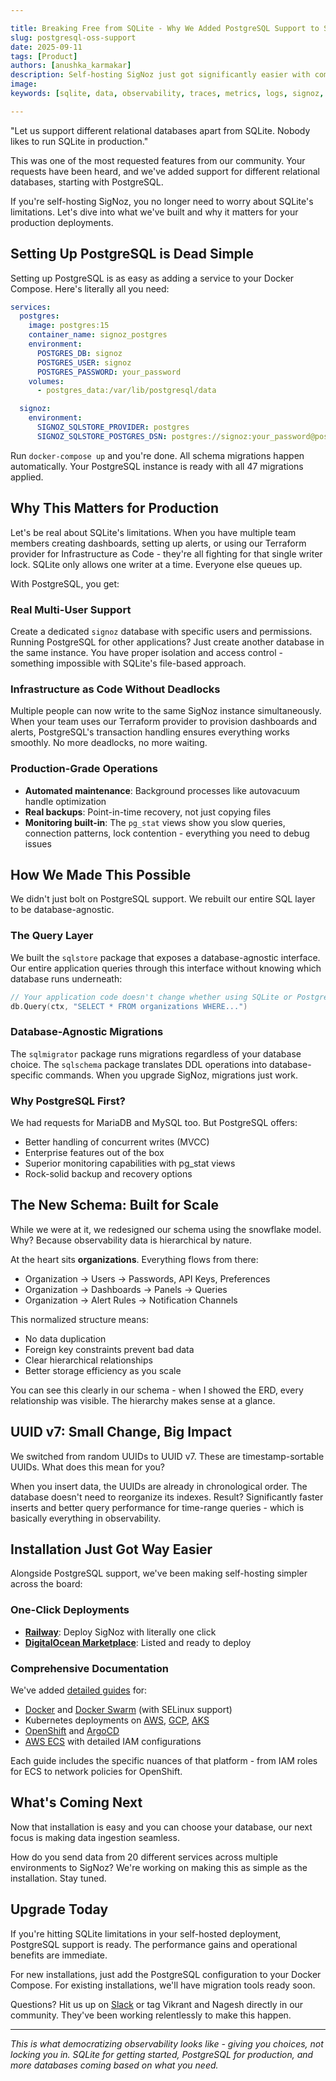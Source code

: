 ```yaml
---

title: Breaking Free from SQLite - Why We Added PostgreSQL Support to SigNoz
slug: postgresql-oss-support
date: 2025-09-11
tags: [Product]
authors: [anushka_karmakar]
description: Self-hosting SigNoz just got significantly easier with community-focused improvements that remove deployment friction and give you more flexibility in how you run your observability stack.
image: 
keywords: [sqlite, data, observability, traces, metrics, logs, signoz, sql, postgresql]

---
```


"Let us support different relational databases apart from SQLite. Nobody likes to run SQLite in production."

This was one of the most requested features from our community. Your requests have been heard, and we've added support for different relational databases, starting with PostgreSQL.

If you're self-hosting SigNoz, you no longer need to worry about SQLite's limitations. Let's dive into what we've built and why it matters for your production deployments.

## Setting Up PostgreSQL is Dead Simple

<YouTube id="RMmOl2La9oU" mute={false} />

Setting up PostgreSQL is as easy as adding a service to your Docker Compose. Here's literally all you need:

```yaml
services:
  postgres:
    image: postgres:15
    container_name: signoz_postgres
    environment:
      POSTGRES_DB: signoz
      POSTGRES_USER: signoz
      POSTGRES_PASSWORD: your_password
    volumes:
      - postgres_data:/var/lib/postgresql/data

  signoz:
    environment:
      SIGNOZ_SQLSTORE_PROVIDER: postgres
      SIGNOZ_SQLSTORE_POSTGRES_DSN: postgres://signoz:your_password@postgres:5432/signoz?sslmode=disable
```

Run `docker-compose up` and you're done. All schema migrations happen automatically. Your PostgreSQL instance is ready with all 47 migrations applied.

## Why This Matters for Production

Let's be real about SQLite's limitations. When you have multiple team members creating dashboards, setting up alerts, or using our Terraform provider for Infrastructure as Code - they're all fighting for that single writer lock. SQLite only allows one writer at a time. Everyone else queues up.

With PostgreSQL, you get:

### Real Multi-User Support

Create a dedicated `signoz` database with specific users and permissions. Running PostgreSQL for other applications? Just create another database in the same instance. You have proper isolation and access control - something impossible with SQLite's file-based approach.

### Infrastructure as Code Without Deadlocks

Multiple people can now write to the same SigNoz instance simultaneously. When your team uses our Terraform provider to provision dashboards and alerts, PostgreSQL's transaction handling ensures everything works smoothly. No more deadlocks, no more waiting.

### Production-Grade Operations

- **Automated maintenance**: Background processes like autovacuum handle optimization
- **Real backups**: Point-in-time recovery, not just copying files
- **Monitoring built-in**: The `pg_stat` views show you slow queries, connection patterns, lock contention - everything you need to debug issues

## How We Made This Possible

We didn't just bolt on PostgreSQL support. We rebuilt our entire SQL layer to be database-agnostic.

### The Query Layer

We built the `sqlstore` package that exposes a database-agnostic interface. Our entire application queries through this interface without knowing which database runs underneath:

```go
// Your application code doesn't change whether using SQLite or PostgreSQL
db.Query(ctx, "SELECT * FROM organizations WHERE...")

```

### Database-Agnostic Migrations

The `sqlmigrator` package runs migrations regardless of your database choice. The `sqlschema` package translates DDL operations into database-specific commands. When you upgrade SigNoz, migrations just work.

### Why PostgreSQL First?

We had requests for MariaDB and MySQL too. But PostgreSQL offers:

- Better handling of concurrent writes (MVCC)
- Enterprise features out of the box
- Superior monitoring capabilities with pg_stat views
- Rock-solid backup and recovery options

## The New Schema: Built for Scale

While we were at it, we redesigned our schema using the snowflake model. Why? Because observability data is hierarchical by nature.

At the heart sits **organizations**. Everything flows from there:

- Organization → Users → Passwords, API Keys, Preferences
- Organization → Dashboards → Panels → Queries
- Organization → Alert Rules → Notification Channels

This normalized structure means:

- No data duplication
- Foreign key constraints prevent bad data
- Clear hierarchical relationships
- Better storage efficiency as you scale

You can see this clearly in our schema - when I showed the ERD, every relationship was visible. The hierarchy makes sense at a glance.

## UUID v7: Small Change, Big Impact

We switched from random UUIDs to UUID v7. These are timestamp-sortable UUIDs. What does this mean for you?

When you insert data, the UUIDs are already in chronological order. The database doesn't need to reorganize its indexes. Result? Significantly faster inserts and better query performance for time-range queries - which is basically everything in observability.

## Installation Just Got Way Easier

Alongside PostgreSQL support, we've been making self-hosting simpler across the board:

### One-Click Deployments

- [**Railway**](https://railway.com/deploy/signoz): Deploy SigNoz with literally one click
- [**DigitalOcean Marketplace**](https://signoz.io/docs/install/digital-ocean/): Listed and ready to deploy

### Comprehensive Documentation

We've added [detailed guides](https://signoz.io/docs/install/self-host/) for:

- [Docker](https://signoz.io/docs/install/docker/) and [Docker Swarm](https://signoz.io/docs/install/docker-swarm/) (with SELinux support)
- Kubernetes deployments on [AWS](https://signoz.io/docs/install/kubernetes/aws/), [GCP](https://signoz.io/docs/install/kubernetes/gcp/), [AKS](https://signoz.io/docs/install/kubernetes/aks/)
- [OpenShift](https://signoz.io/docs/install/kubernetes/openshift/) and [ArgoCD](https://signoz.io/docs/install/argocd/)
- [AWS ECS](https://signoz.io/docs/install/ecs/) with detailed IAM configurations

Each guide includes the specific nuances of that platform - from IAM roles for ECS to network policies for OpenShift.

## What's Coming Next

Now that installation is easy and you can choose your database, our next focus is making data ingestion seamless.

How do you send data from 20 different services across multiple environments to SigNoz? We're working on making this as simple as the installation. Stay tuned.

## Upgrade Today

If you're hitting SQLite limitations in your self-hosted deployment, PostgreSQL support is ready. The performance gains and operational benefits are immediate.

For new installations, just add the PostgreSQL configuration to your Docker Compose. For existing installations, we'll have migration tools ready soon.

Questions? Hit us up on [Slack](https://signoz.io/slack) or tag Vikrant and Nagesh directly in our community. They've been working relentlessly to make this happen.

---

*This is what democratizing observability looks like - giving you choices, not locking you in. SQLite for getting started, PostgreSQL for production, and more databases coming based on what you need.*